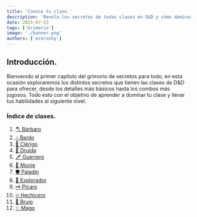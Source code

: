 ```yaml
---
title: 'Conoce tu clase.'
description: 'Revela los secretos de todas clases en D&D y cómo dominarlas, haz que tus habilidades trasciendan tu hoja de personaje.'
date: 2025-07-23
tags: ['Grimorio']
image: './banner.png'
authors: ['eroroshy']
---
```


## Introducción.

Bienvenido al primer capítulo del grimorio de secretos para todo, en esta ocasión exploraremos los distintos secretos que tienen las clases de D&D para ofrecer, desde los detalles más básicos hasta los combos más jugosos. Todo esto con el objetivo de aprender a dominar tu clase y llevar tus habilidades al siguiente nivel.

### Índice de clases.

<div style={{ display: "flex", flexWrap: "wrap", gap: "1rem" }}>
    <div style={{ flex: "1 1 200px", minWidth: "200px" }}>
        <ol>
            <li><a href="/blog/gmr-1/barb">🪓 Bárbaro</a></li>
            <li><a href="/blog/gmr-1/bard">🎶 Bardo</a></li>
            <li><a href="#clerigo">🙏 Clérigo</a></li>
            <li><a href="#druida">🌿 Druida</a></li>
            <li><a href="#guerrero">🗡️ Guerrero</a></li>
            <li><a href="#monje">🥋 Monje</a></li>
            <li><a href="#paladin">🛡️ Paladín</a></li>
            <li><a href="#explorador">🏹 Explorador</a></li>
            <li><a href="#picaro">🗝️ Pícaro</a></li>
            <li><a href="#hechicero">🔥 Hechicero</a></li>
            <li><a href="#brujo">📜 Brujo</a></li>
            <li><a href="#mago">✨ Mago</a></li>
        </ol>
    </div>
</div>
